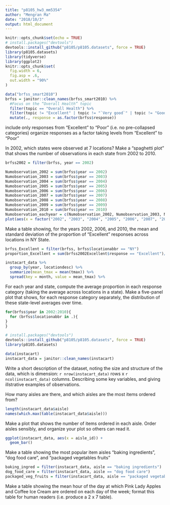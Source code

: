 ```yaml
---
title: "p8105_hw3_mm5354"
author: "Mengran Ma"
date: "2018/10/3"
output: html_document
---
```


```r
knitr::opts_chunk$set(echo = TRUE)
# install.packages("devtools")
devtools::install_github("p8105/p8105.datasets", force = TRUE)
library(p8105.datasets)
library(tidyverse)
library(ggplot2)
knitr::opts_chunk$set(
  fig.width = 6,
  fig.asp = .6,
  out.width = "90%"
)
```
```r
data("brfss_smart2010")
brfss = janitor::clean_names(brfss_smart2010) %>% 
  #Focus on the “Overall Health” topic
  filter(topic == "Overall Health") %>% 
  filter(topic != "Excellent" | topic != "`Very good`" | topic != "Good" | topic != "Fair" | topic != "Poor") %>%
  mutate(., response = as.factor(brfss$response))
```
include only responses from “Excellent” to “Poor” (i.e. no pre-collapsed categories)
organize responses as a factor taking levels from “Excellent” to “Poor”


In 2002, which states were observed at 7 locations?
Make a “spaghetti plot” that shows the number of observations in each state from 2002 to 2010.

```r
brfss2002 = filter(brfss, year == 2002)

```

```r
Numobservation_2002 = sum(brfss$year == 2002)
Numobservation_2003 = sum(brfss$year == 2003)
Numobservation_2004 = sum(brfss$year == 2004)
Numobservation_2005 = sum(brfss$year == 2005)
Numobservation_2006 = sum(brfss$year == 2006)
Numobservation_2007 = sum(brfss$year == 2007)
Numobservation_2008 = sum(brfss$year == 2008)
Numobservation_2009 = sum(brfss$year == 2009)
Numobservation_2010 = sum(brfss$year == 2010)
Numobservation_eachyear = c(Numobservation_2002, Numobservation_2003, Numobservation_2004, Numobservation_2005, Numobservation_2006, Numobservation_2007, Numobservation_2008, Numobservation_2009, Numobservation_2010)
plot(aes(x = factor("2002", "2003", "2004", "2005", "2006", "2007", "2008", "2009", "2010"), y =factor(Numobservation_eachyear))) 
```

Make a table showing, for the years 2002, 2006, and 2010, the mean and standard deviation of the proportion of “Excellent” responses across locations in NY State.
```r
brfss_Excellent = filter(brfss, brfss$locationabbr == "NY") 
proportion_Excellent = sum(brfss2002Excellent$response == "Excellent")/nrow(brfss2002Excellent)

instacart_data %>%
  group_by(year, locationdesc) %>%
  summarize(mean_tmax = mean(tmax)) %>% 
  spread(key = month, value = mean_tmax) %>% 
```

For each year and state, compute the average proportion in each response category (taking the average across locations in a state). Make a five-panel plot that shows, for each response category separately, the distribution of these state-level averages over time.
```r
for(brfss$year in 2002:2010){
  for (brfss$locationabbr in .){
}
}
```


```r
# install.packages("devtools")
devtools::install_github("p8105/p8105.datasets", force = TRUE)
library(p8105.datasets)
```

```r
data(instacart)
instacart_data = janitor::clean_names(instacart)
```
Write a short description of the dataset, noting the size and structure of the data, which is dimension: `r nrow(instacart_data)` rows x `r ncol(instacart_data)` columns. Describing some key variables, and giving illstrative examples of observations. 

How many aisles are there, and which aisles are the most items ordered from?
```r
length(instacart_data$aisle)
names(which.max(table(instacart_data$aisle)))
```

Make a plot that shows the number of items ordered in each aisle. Order aisles sensibly, and organize your plot so others can read it.
```r
ggplot(instacart_data, aes(x = aisle_id)) + 
  geom_bar()
```

Make a table showing the most popular item aisles “baking ingredients”, “dog food care”, and “packaged vegetables fruits”

```r
baking_ingred = filter(instacart_data, aisle == "baking ingredients")
dog_food_care = filter(instacart_data, aisle == "dog food care")
packaged_veg_fruits = filter(instacart_data, aisle == "packaged vegetables fruits")
```

Make a table showing the mean hour of the day at which Pink Lady Apples and Coffee Ice Cream are ordered on each day of the week; format this table for human readers (i.e. produce a 2 x 7 table).


